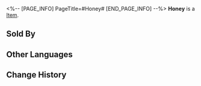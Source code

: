 <%-- [PAGE_INFO]
PageTitle=#Honey#
[END_PAGE_INFO] --%>
{{Item Infobox
|id          = 260031
|image       = Item Honey.png{{subst:void|<!--$UPLOAD:<<SpriteOutput/ItemFigures/260031.png>-<Item Honey.png>-<Item Icons>>-->}}
|type        = 
|invCategory = 
|rarity      = 2
|effect      = 
|description = Rare Ingredients &mdash; Seasonings used for cooking dishes
|source1     = [[Available in Store]]
}}
{{Description|According to fairy folklore, it flows on the tree trunks deep in the forest, as yellow as gold and as transparent as amber. It's reverently known as "Hachimead."}}
'''Honey''' is a [[Item]].

==Sold By==
{{Shop Availability}}

==Other Languages==
{{Other Languages
|en   = Honey
|zhs  = 蜂蜜
|zht  = 蜂蜜
|ja   = ハチミツ
|ko   = 꿀
|es   = Miel
|fr   = Miel
|ru   = Мёд
|th   = น้ำผึ้ง
|vi   = Mật Ong
|de   = Honig
|id   = Madu
|pt   = Mel
}}

==Change History==
{{Change History|3.5}}